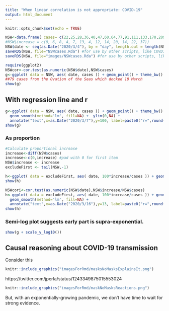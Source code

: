 ```yaml
---
title: "When linear correlation is not appropriate: COVID-19"
output: html_document
---
```


```r
knitr::opts_chunk$set(echo = TRUE)
```

```r
NSW<-data.frame( cases= c(22,25,28,36,40,47,60,64,77,91,111,133,170,209,267,307,353,436,533,669,818,1029,1219,1405,1617,1791,1918,2032,2182,2298) ) #19 March
#NSW$increase = c(0, 6, 8, 4, 7, 13, 4, 12, 14, 20, 14, 22, 37))  
NSW$date <- seq(as.Date("2020/3/4"), by = "day", length.out = length(NSW$cases))
saveRDS(NSW, file="NSWcases.Rda") #for use by other scripts, like COVD19questions.Rmd
saveRDS(NSW, file="images/NSWcases.Rda") #for use by other scripts, like COVD19questions.Rmd

```

```r
require(ggplot2)
NSWcor<-cor.test(as.numeric(NSW$date),NSW$cases) 
g<-ggplot( data = NSW, aes( date, cases )) + geom_point() + theme_bw() + ylab("Confirmed cases in NSW") + scale_x_date(date_minor_breaks=("1 days")) + ylim(0,NA) +   annotate("text",x=as.Date("2020/3/25"),y=900, label="211 cases\n from\n Ruby\n Princess",size=1.7)
##79 cases from the Ovation of the Seas which docked 18 March
show(g)
```

## With regression line and r

```r

g<-ggplot( data = NSW, aes( date, cases )) + geom_point() + theme_bw() + ylab("Confirmed cases in NSW") + scale_x_date(date_minor_breaks=("1 days")) +
  geom_smooth(method='lm', fill=NA) +  ylim(0,NA) +
  annotate("text",x=as.Date("2020/3/7"),y=100, label=paste0("r=",round(NSWcor$estimate,2)), parse=FALSE) 
show(g)
```

### As proportion

```r

#Calculate proportional increase
increase<-diff(NSW$cases)
increase<-c(0,increase) #pad with 0 for first item
NSW$increase <- increase
excludeFirst <- tail(NSW,-1)

h<-ggplot( data = excludeFirst, aes( date, 100*increase/cases )) + geom_point() + theme_bw() + ylab("Percent increase") + scale_x_date(date_minor_breaks=("1 days"))
show(h)

```

```r
NSWcori<-cor.test(as.numeric(NSW$date),NSW$increase/NSW$cases) 
h<-ggplot( data = excludeFirst, aes( date, 100*increase/cases )) + geom_point() + theme_bw() + ylab("Percent increase") + scale_x_date(date_minor_breaks=("1 days")) +
  geom_smooth(method='lm', fill=NA) + 
  annotate("text",x=as.Date("2020/3/16"),y=13, label=paste0("r=",round(NSWcori$estimate,2)), parse=FALSE)
show(h)
```

### Semi-log plot suggests early part is supra-exponential.

```r

show(g + scale_y_log10())

```

<!---
Flat-line correlation non-intuitively is high
```r

flatLine<- data.frame( x=c(2,3,4), y=c(4,4,4.00000001) )
flatCor<-cor.test(flatLine$x,flatLine$y) 

ggplot(flatLine,aes(x,y))+
  geom_point() +geom_line() +theme_bw() + ylim(3,5) +
    annotate("text",x=3,y=4.5, label=paste0("r=",round(flatCor$estimate,2)), parse=FALSE)
```
-->

## Causal reasoning about COVID-19 transmission

Consider this 
```r
knitr::include_graphics("imagesForRmd/masksNoMasksExplainsIt.png")
``` 
https://twitter.com/jperla/status/1243349875015553024

```r
knitr::include_graphics("imagesForRmd/maskNoMasksReactions.png")
``` 

But, with an exponentially-growing pandemic, we don't have time to wait for strong evidence.
